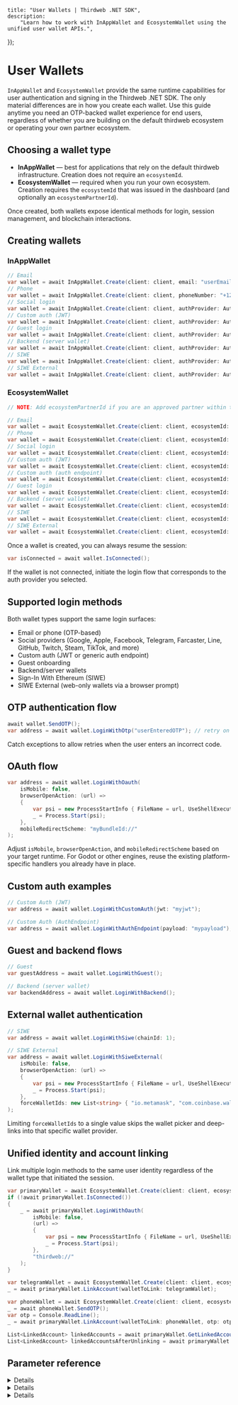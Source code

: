 
	title: "User Wallets | Thirdweb .NET SDK",
	description:
		"Learn how to work with InAppWallet and EcosystemWallet using the unified user wallet APIs.",
});

# User Wallets

`InAppWallet` and `EcosystemWallet` provide the same runtime capabilities for user authentication and signing in the Thirdweb .NET SDK. The only material differences are in how you create each wallet. Use this guide anytime you need an OTP-backed wallet experience for end users, regardless of whether you are building on the default thirdweb ecosystem or operating your own partner ecosystem.

## Choosing a wallet type

- **InAppWallet** — best for applications that rely on the default thirdweb infrastructure. Creation does not require an `ecosystemId`.
- **EcosystemWallet** — required when you run your own ecosystem. Creation requires the `ecosystemId` that was issued in the dashboard (and optionally an `ecosystemPartnerId`).

Once created, both wallets expose identical methods for login, session management, and blockchain interactions.

## Creating wallets

### InAppWallet

```csharp
// Email
var wallet = await InAppWallet.Create(client: client, email: "userEmail");
// Phone
var wallet = await InAppWallet.Create(client: client, phoneNumber: "+1234567890");
// Social login
var wallet = await InAppWallet.Create(client: client, authProvider: AuthProvider.Google);
// Custom auth (JWT)
var wallet = await InAppWallet.Create(client: client, authProvider: AuthProvider.JWT);
// Guest login
var wallet = await InAppWallet.Create(client: client, authProvider: AuthProvider.Guest);
// Backend (server wallet)
var wallet = await InAppWallet.Create(client: client, authProvider: AuthProvider.Backend, walletSecret: "very-secret");
// SIWE
var wallet = await InAppWallet.Create(client: client, authProvider: AuthProvider.Siwe, siweSigner: anyExternalWallet);
// SIWE External
var wallet = await InAppWallet.Create(client: client, authProvider: AuthProvider.SiweExternal);
```

### EcosystemWallet

```csharp
// NOTE: Add ecosystemPartnerId if you are an approved partner within the ecosystem

// Email
var wallet = await EcosystemWallet.Create(client: client, ecosystemId: "ecosystem.my-ecosystem", email: "userEmail");
// Phone
var wallet = await EcosystemWallet.Create(client: client, ecosystemId: "ecosystem.my-ecosystem", phoneNumber: "+1234567890");
// Social login
var wallet = await EcosystemWallet.Create(client: client, ecosystemId: "ecosystem.my-ecosystem", authProvider: AuthProvider.Google);
// Custom auth (JWT)
var wallet = await EcosystemWallet.Create(client: client, ecosystemId: "ecosystem.my-ecosystem", authProvider: AuthProvider.JWT);
// Custom auth (auth endpoint)
var wallet = await EcosystemWallet.Create(client: client, ecosystemId: "ecosystem.my-ecosystem", authProvider: AuthProvider.AuthEndpoint);
// Guest login
var wallet = await EcosystemWallet.Create(client: client, ecosystemId: "ecosystem.my-ecosystem", authProvider: AuthProvider.Guest);
// Backend (server wallet)
var wallet = await EcosystemWallet.Create(client: client, ecosystemId: "ecosystem.my-ecosystem", authProvider: AuthProvider.Backend, walletSecret: "very-secret");
// SIWE
var wallet = await EcosystemWallet.Create(client: client, ecosystemId: "ecosystem.my-ecosystem", authProvider: AuthProvider.Siwe, siweSigner: anyExternalWallet);
// SIWE External
var wallet = await EcosystemWallet.Create(client: client, ecosystemId: "ecosystem.my-ecosystem", authProvider: AuthProvider.SiweExternal);
```

Once a wallet is created, you can always resume the session:

```csharp
var isConnected = await wallet.IsConnected();
```

If the wallet is not connected, initiate the login flow that corresponds to the auth provider you selected.

## Supported login methods

Both wallet types support the same login surfaces:

- Email or phone (OTP-based)
- Social providers (Google, Apple, Facebook, Telegram, Farcaster, Line, GitHub, Twitch, Steam, TikTok, and more)
- Custom auth (JWT or generic auth endpoint)
- Guest onboarding
- Backend/server wallets
- Sign-In With Ethereum (SIWE)
- SIWE External (web-only wallets via a browser prompt)

## OTP authentication flow

```csharp
await wallet.SendOTP();
var address = await wallet.LoginWithOtp("userEnteredOTP"); // retry on failure if needed
```

Catch exceptions to allow retries when the user enters an incorrect code.

## OAuth flow

```csharp
var address = await wallet.LoginWithOauth(
    isMobile: false,
    browserOpenAction: (url) =>
    {
        var psi = new ProcessStartInfo { FileName = url, UseShellExecute = true };
        _ = Process.Start(psi);
    },
    mobileRedirectScheme: "myBundleId://"
);
```

Adjust `isMobile`, `browserOpenAction`, and `mobileRedirectScheme` based on your target runtime. For Godot or other engines, reuse the existing platform-specific handlers you already have in place.

## Custom auth examples

```csharp
// Custom Auth (JWT)
var address = await wallet.LoginWithCustomAuth(jwt: "myjwt");

// Custom Auth (AuthEndpoint)
var address = await wallet.LoginWithAuthEndpoint(payload: "mypayload");
```

## Guest and backend flows

```csharp
// Guest
var guestAddress = await wallet.LoginWithGuest();

// Backend (server wallet)
var backendAddress = await wallet.LoginWithBackend();
```

## External wallet authentication

```csharp
// SIWE
var address = await wallet.LoginWithSiwe(chainId: 1);

// SIWE External
var address = await wallet.LoginWithSiweExternal(
    isMobile: false,
    browserOpenAction: (url) =>
    {
        var psi = new ProcessStartInfo { FileName = url, UseShellExecute = true };
        _ = Process.Start(psi);
    },
    forceWalletIds: new List<string> { "io.metamask", "com.coinbase.wallet", "xyz.abs" }
);
```

Limiting `forceWalletIds` to a single value skips the wallet picker and deep-links into that specific wallet provider.

## Unified identity and account linking

Link multiple login methods to the same user identity regardless of the wallet type that initiated the session.

```csharp
var primaryWallet = await EcosystemWallet.Create(client: client, ecosystemId: "ecosystem.my-ecosystem", authProvider: AuthProvider.Google);
if (!await primaryWallet.IsConnected())
{
    _ = await primaryWallet.LoginWithOauth(
        isMobile: false,
        (url) =>
        {
            var psi = new ProcessStartInfo { FileName = url, UseShellExecute = true };
            _ = Process.Start(psi);
        },
        "thirdweb://"
    );
}

var telegramWallet = await EcosystemWallet.Create(client: client, ecosystemId: "ecosystem.my-ecosystem", authProvider: AuthProvider.Telegram);
_ = await primaryWallet.LinkAccount(walletToLink: telegramWallet);

var phoneWallet = await EcosystemWallet.Create(client: client, ecosystemId: "ecosystem.my-ecosystem", phoneNumber: "+1234567890");
_ = await phoneWallet.SendOTP();
var otp = Console.ReadLine();
_ = await primaryWallet.LinkAccount(walletToLink: phoneWallet, otp: otp);

List<LinkedAccount> linkedAccounts = await primaryWallet.GetLinkedAccounts();
List<LinkedAccount> linkedAccountsAfterUnlinking = await primaryWallet.UnlinkAccount(linkedAccounts[0]);
```

## Parameter reference

<Details summary="InAppWallet.Create">

### Required

- `client`: `ThirdwebClient`

### Optional

- `email`: string — required if `phoneNumber` is not provided.
- `phoneNumber`: string — required if `email` is not provided.
- `authProvider`: `AuthProvider`
- `storageDirectoryPath`: string
- `siweSigner`: external wallet instance for SIWE.
- `walletSecret`: string — required for backend/server wallet creation.

</Details>

<Details summary="EcosystemWallet.Create">

### Required

- `client`: `ThirdwebClient`
- `ecosystemId`: string — your ecosystem identifier from the dashboard.

### Optional

- `ecosystemPartnerId`: string — partner identifier if supplied by the ecosystem owner.
- `email`: string — required if `phoneNumber` is not provided.
- `phoneNumber`: string — required if `email` is not provided.
- `authProvider`: `AuthProvider`
- `storageDirectoryPath`: string
- `siweSigner`: external wallet instance for SIWE.
- `walletSecret`: string — required for backend/server wallet creation.

</Details>

<Details summary="Return value">

Both `Create` methods return an initialized instance of either `InAppWallet` or `EcosystemWallet`. These instances are ready for OTP verification, OAuth, or any other supported login flow and expose the same wallet interaction APIs thereafter.

</Details>

